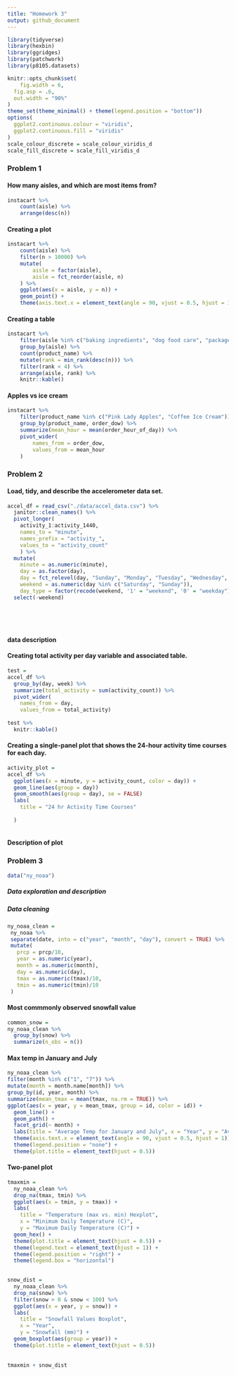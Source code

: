 ```yaml
---
title: "Homework 3"
output: github_document
---
```


```r
library(tidyverse)
library(hexbin)
library(ggridges)
library(patchwork)
library(p8105.datasets)

knitr::opts_chunk$set(
	fig.width = 6, 
  fig.asp = .6,
  out.width = "90%"
)
theme_set(theme_minimal() + theme(legend.position = "bottom"))
options(
  ggplot2.continuous.colour = "viridis",
  ggplot2.continuous.fill = "viridis"
)
scale_colour_discrete = scale_colour_viridis_d
scale_fill_discrete = scale_fill_viridis_d
```


### Problem 1 

#### How many aisles, and which are most items from?

```r
instacart %>% 
	count(aisle) %>% 
	arrange(desc(n))
```


#### Creating a plot

```r
instacart %>% 
	count(aisle) %>% 
	filter(n > 10000) %>% 
	mutate(
		aisle = factor(aisle),
		aisle = fct_reorder(aisle, n)
	) %>% 
	ggplot(aes(x = aisle, y = n)) + 
	geom_point() + 
	theme(axis.text.x = element_text(angle = 90, vjust = 0.5, hjust = 1))
```


#### Creating a table

```r
instacart %>% 
	filter(aisle %in% c("baking ingredients", "dog food care", "packaged vegetables fruits")) %>% 
	group_by(aisle) %>% 
	count(product_name) %>% 
	mutate(rank = min_rank(desc(n))) %>% 
	filter(rank < 4) %>% 
	arrange(aisle, rank) %>% 
	knitr::kable()
```


#### Apples vs ice cream

```r
instacart %>% 
	filter(product_name %in% c("Pink Lady Apples", "Coffee Ice Cream")) %>% 
	group_by(product_name, order_dow) %>% 
	summarize(mean_hour = mean(order_hour_of_day)) %>% 
	pivot_wider(
		names_from = order_dow,
		values_from = mean_hour
	)
```


### Problem 2 

#### Load, tidy, and describe the accelerometer data set. 
```r
accel_df = read_csv("./data/accel_data.csv") %>%
  janitor::clean_names() %>%
  pivot_longer(
    activity_1:activity_1440,
    names_to = "minute",
    names_prefix = "activity_",
    values_to = "activity_count"
    ) %>%
  mutate(
    minute = as.numeric(minute),
    day = as.factor(day),
    day = fct_relevel(day, "Sunday", "Monday", "Tuesday", "Wednesday", "Thursday", "Friday", "Saturday"),
    weekend = as.numeric(day %in% c("Saturday", "Sunday")),
    day_type = factor(recode(weekend, '1' = "weekend", '0' = "weekday"))) %>%
  select(-weekend)
    
  
    
  
```
#### data description


#### Creating total activity per day variable and associated table.
```r
test =
accel_df %>%
  group_by(day, week) %>%
  summarize(total_activity = sum(activity_count)) %>%
  pivot_wider(
    names_from = day,
    values_from = total_activity)
 
test %>%
  knitr::kable()

```


#### Creating a single-panel plot that shows the 24-hour activity time courses for each day.
```r
activity_plot =
accel_df %>%
  ggplot(aes(x = minute, y = activity_count, color = day)) + 
  geom_line(aes(group = day))
  geom_smooth(aes(group = day), se = FALSE)
  labs(
    title = "24 hr Activity Time Courses"
    
  )
 


```


#### Description of plot



### Problem 3

```r
data("ny_noaa")
```

##### Data exploration and description

##### Data cleaning
```r
ny_noaa_clean = 
 ny_noaa %>%
 separate(date, into = c("year", "month", "day"), convert = TRUE) %>%
 mutate(
   prcp = prcp/10,
   year = as.numeric(year),
   month = as.numeric(month),
   day = as.numeric(day),
   tmax = as.numeric(tmax)/10,
   tmin = as.numeric(tmin)/10
 )
```

#### Most commmonly observed snowfall value
```r
common_snow = 
ny_noaa_clean %>%
  group_by(snow) %>%
  summarize(n_obs = n()) 


```


#### Max temp in January and July
```r
 
ny_noaa_clean %>%
filter(month %in% c("1", "7")) %>%
mutate(month = month.name[month]) %>%
group_by(id, year, month) %>%
summarize(mean_tmax = mean(tmax, na.rm = TRUE)) %>%
ggplot(aes(x = year, y = mean_tmax, group = id, color = id)) +
  geom_line() +
  geom_path() +
  facet_grid(~ month) +
  labs(title = "Average Temp for January and July", x = "Year", y = "Average Maximum Temp (C)") +
  theme(axis.text.x = element_text(angle = 90, vjust = 0.5, hjust = 1)) + 
  theme(legend.position = "none") +
  theme(plot.title = element_text(hjust = 0.5))


```

#### Two-panel plot
```r
tmaxmin =
  ny_noaa_clean %>%
  drop_na(tmax, tmin) %>%
  ggplot(aes(x = tmin, y = tmax)) +
  labs(
    title = "Temperature (max vs. min) Hexplot",
    x = "Minimum Daily Temperature (C)",
    y = "Maximum Daily Temperature (C)") +
  geom_hex() +
  theme(plot.title = element_text(hjust = 0.5)) +
  theme(legend.text = element_text(hjust = 1)) +
  theme(legend.position = "right") +
  theme(legend.box = "horizontal")
  

snow_dist = 
  ny_noaa_clean %>%
  drop_na(snow) %>%
  filter(snow > 0 & snow < 100) %>%
  ggplot(aes(x = year, y = snow)) +
  labs(
    title = "Snowfall Values Boxplot",
    x = "Year",
    y = "Snowfall (mm)") +
  geom_boxplot(aes(group = year)) +
  theme(plot.title = element_text(hjust = 0.5))
  
     
tmaxmin + snow_dist
  

```

